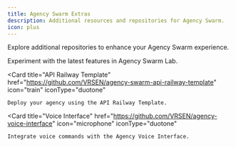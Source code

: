 ```yaml
---
title: Agency Swarm Extras
description: Additional resources and repositories for Agency Swarm.
icon: plus
---
```


Explore additional repositories to enhance your Agency Swarm experience.

<CardGroup cols={3}>
  <Card
    title="Agency Swarm Lab"
    href="https://github.com/VRSEN/agency-swarm-lab"
    icon="flask"
    iconType="duotone"
  >
    Experiment with the latest features in Agency Swarm Lab.
  </Card>

  <Card
    title="API Railway Template"
    href="https://github.com/VRSEN/agency-swarm-api-railway-template"
    icon="train"
    iconType="duotone"
  >
    Deploy your agency using the API Railway Template.
  </Card>

  <Card
    title="Voice Interface"
    href="https://github.com/VRSEN/agency-voice-interface"
    icon="microphone"
    iconType="duotone"
  >
    Integrate voice commands with the Agency Voice Interface.
  </Card>
</CardGroup>
